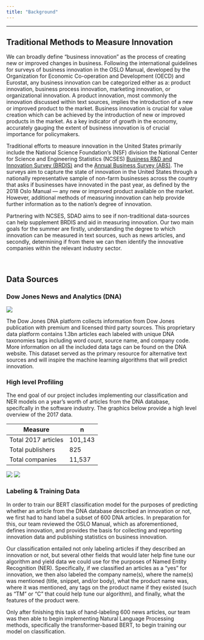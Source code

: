 ```yaml
---
title: "Background"
---
```


----

## Traditional Methods to Measure Innovation


We can broadly define "business innovation" as the process of creating new or improved changes in business. Following the international guidelines for surveys of business innovation in the OSLO Manual, developed by the Organization for Economic Co-operation and Development (OECD) and Eurostat, any business innovation can be categorized either as a: product innovation, business process innovation, marketing innovation, or organizational innovation. A product innovation, most commonly the innovation discussed within text sources, implies the introduction of a new or improved product to the market. Business innovation is crucial for value creation which can be achieved by the introduction of new or improved products in the market. As a key indicator of growth in the economy, accurately gauging the extent of business innovation is of crucial importance for policymakers.

Traditional efforts to measure innovation in the United States primarily include the National Science Foundation's (NSF) division the National Center for Science and Engineering Statistics (NCSES) [Business R&D and Innovation Survey (BRDIS)](https://www.nsf.gov/statistics/srvyberd/) and the [Annual Business Survey (ABS)](https://www.nsf.gov/statistics/srvyabs/). The surveys aim to capture the state of innovation in the United States through a nationally representative sample of non-farm businesses across the country that asks if businesses have innovated in the past year, as defined by the 2018 Oslo Manual — any new or improved product available on the market. However, additional methods of measuring innovation can help provide further information as to the nation’s degree of innovation. 

Partnering with NCSES, SDAD aims to see if non-traditional data-sources can help supplement BRDIS and aid in measuring innovation. Our two main goals for the summer are firstly, understanding the degree to which innovation can be measured in text sources, such as news articles, and secondly, determining if from there we can then identify the innovative companies within the relevant industry sector. 


<!---How do i mention the NSF in relation to the NSCES and BRDIS? Hyperlink goes to BERD from last year's website? --->
<!---In addition to this survey, the annual business survey (ABS); Also: paragraph for goals of summer - understand the degree to which innovation can be measured in text sources, and from there, can we identify the companies who are innovating--->
<br>


## Data Sources



### Dow Jones News and Analytics (DNA)

![](images/dnalogo.png)

The Dow Jones DNA platform collects information from Dow Jones publication with premium and licensed third party sources. This proprietary data platform contains 1.3bn articles each labeled with unique DNA taxonomies tags including word count, source name, and company code. More information on all the included data tags can be found on the DNA website. This dataset served as the primary resource for alternative text sources and will inspire the machine learning algorithms that will predict innovation.

### High level Profiling
The end goal of our project includes implementing our classification and NER models on a year's worth of articles from the DNA database, specifcally in the software industry. The graphics below provide a high level overview of the 2017 data.

| Measure             | n       |
|---------------------|---------|
| Total 2017 articles | 101,143 |
| Total publishers    | 825     |
| Total companies     | 11,537  |


![](images/top10publishers.png)
![](images/top10companies.png)




### Labeling & Training Data

In order to train our BERT classification model for the purposes of predicting whether an article from the DNA database described an innovation or not, we first had to hand label a subset of 600 DNA articles. In preparation for this, our team reviewed the OSLO Manual, which as aforementioned, defines innovation, and provides the basis for collecting and reporting innovation data and publishing statistics on business innovation.

Our classification entailed not only labeling articles if they described an innovation or not, but several other fields that would later help fine tune our algorithm and yield data we could use for the purposes of Named Entity Recognition (NER). Specifically, if we classified an articles as a "yes" for innovation, we then also labeled the company name(s), where the name(s) was mentioned (title, snippet, and/or body), what the product name was, where it was mentioned, any tags on the product name if they existed (such as "TM" or "C" that could help tune our algorithm), and finally, what the features of the product were.

Only after finishing this task of hand-labeling 600 news articles, our team was then able to begin implementing Natural Language Processing methods, specifically the transformer-based BERT, to begin training our model on classification.




